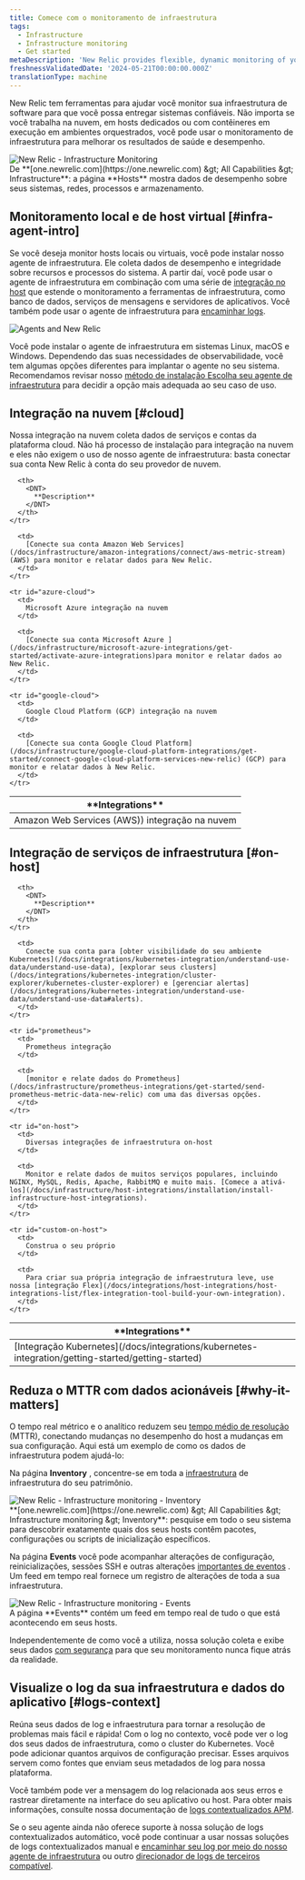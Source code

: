 ```yaml
---
title: Comece com o monitoramento de infraestrutura
tags:
  - Infrastructure
  - Infrastructure monitoring
  - Get started
metaDescription: 'New Relic provides flexible, dynamic monitoring of your entire infrastructure. Learn about features, installation, and use cases.'
freshnessValidatedDate: '2024-05-21T00:00:00.000Z'
translationType: machine
---
```


New Relic tem ferramentas para ajudar você monitor sua infraestrutura de software para que você possa entregar sistemas confiáveis. Não importa se você trabalha na nuvem, em hosts dedicados ou com contêineres em execução em ambientes orquestrados, você pode usar o monitoramento de infraestrutura para melhorar os resultados de saúde e desempenho.

<img title="New Relic - Infrastructure Monitoring" alt="New Relic - Infrastructure Monitoring" src="/images/infrastructure_screenshot-overview.webp" />

<figcaption>
  De <DNT>**[one.newrelic.com](https://one.newrelic.com) &amp;gt; All Capabilities &amp;gt; Infrastructure**</DNT>: a página <DNT>**Hosts**</DNT> mostra dados de desempenho sobre seus sistemas, redes, processos e armazenamento.
</figcaption>

## Monitoramento local e de host virtual [#infra-agent-intro]

Se você deseja monitor hosts locais ou virtuais, você pode instalar nosso agente de infraestrutura. Ele coleta dados de desempenho e integridade sobre recursos e processos do sistema. A partir daí, você pode usar o agente de infraestrutura em combinação com uma série de [integração no host](/docs/integrations/host-integrations/getting-started/introduction-host-integrations) que estende o monitoramento a ferramentas de infraestrutura, como banco de dados, serviços de mensagens e servidores de aplicativos. Você também pode usar o agente de infraestrutura para [encaminhar logs](/docs/logs/enable-log-monitoring-new-relic/enable-log-monitoring-new-relic/forward-your-logs-using-infrastructure-agent).

<img title="Agents and New Relic" alt="Agents and New Relic" src="/images/infrastructure_diagram_angets-and-nr.webp" />

Você pode instalar o agente de infraestrutura em sistemas Linux, macOS e Windows. Dependendo das suas necessidades de observabilidade, você tem algumas opções diferentes para implantar o agente no seu sistema. Recomendamos revisar nosso [método de instalação Escolha seu agente de infraestrutura](/docs/infrastructure/infrastructure-monitoring/get-started/choose-infra-install-method) para decidir a opção mais adequada ao seu caso de uso.

## Integração na nuvem [#cloud]

Nossa integração na nuvem coleta dados de serviços e contas da plataforma cloud. Não há processo de instalação para integração na nuvem e eles não exigem o uso de nosso agente de infraestrutura: basta conectar sua conta New Relic à conta do seu provedor de nuvem.

<table id="overview">
  <thead>
    <tr>
      <th style={{ width: "250px" }}>
        <DNT>
          **Integrations**
        </DNT>
      </th>

      <th>
        <DNT>
          **Description**
        </DNT>
      </th>
    </tr>
  </thead>

  <tbody>
    <tr id="aws-cloud">
      <td>
        Amazon Web Services (AWS)) integração na nuvem
      </td>

      <td>
        [Conecte sua conta Amazon Web Services](/docs/infrastructure/amazon-integrations/connect/aws-metric-stream) (AWS) para monitor e relatar dados para New Relic.
      </td>
    </tr>

    <tr id="azure-cloud">
      <td>
        Microsoft Azure integração na nuvem
      </td>

      <td>
        [Conecte sua conta Microsoft Azure ](/docs/infrastructure/microsoft-azure-integrations/get-started/activate-azure-integrations)para monitor e relatar dados ao New Relic.
      </td>
    </tr>

    <tr id="google-cloud">
      <td>
        Google Cloud Platform (GCP) integração na nuvem
      </td>

      <td>
        [Conecte sua conta Google Cloud Platform](/docs/infrastructure/google-cloud-platform-integrations/get-started/connect-google-cloud-platform-services-new-relic) (GCP) para monitor e relatar dados à New Relic.
      </td>
    </tr>
  </tbody>
</table>

## Integração de serviços de infraestrutura [#on-host]

<table>
  <thead>
    <tr>
      <th style={{ width: "250px" }}>
        <DNT>
          **Integrations**
        </DNT>
      </th>

      <th>
        <DNT>
          **Description**
        </DNT>
      </th>
    </tr>
  </thead>

  <tbody>
    <tr>
      <td>
        [Integração Kubernetes](/docs/integrations/kubernetes-integration/getting-started/getting-started)
      </td>

      <td>
        Conecte sua conta para [obter visibilidade do seu ambiente Kubernetes](/docs/integrations/kubernetes-integration/understand-use-data/understand-use-data), [explorar seus clusters](/docs/integrations/kubernetes-integration/cluster-explorer/kubernetes-cluster-explorer) e [gerenciar alertas](/docs/integrations/kubernetes-integration/understand-use-data/understand-use-data#alerts).
      </td>
    </tr>

    <tr id="prometheus">
      <td>
        Prometheus integração
      </td>

      <td>
        [monitor e relate dados do Prometheus](/docs/infrastructure/prometheus-integrations/get-started/send-prometheus-metric-data-new-relic) com uma das diversas opções.
      </td>
    </tr>

    <tr id="on-host">
      <td>
        Diversas integrações de infraestrutura on-host
      </td>

      <td>
        Monitor e relate dados de muitos serviços populares, incluindo NGINX, MySQL, Redis, Apache, RabbitMQ e muito mais. [Comece a ativá-los](/docs/infrastructure/host-integrations/installation/install-infrastructure-host-integrations).
      </td>
    </tr>

    <tr id="custom-on-host">
      <td>
        Construa o seu próprio
      </td>

      <td>
        Para criar sua própria integração de infraestrutura leve, use nossa [integração Flex](/docs/integrations/host-integrations/host-integrations-list/flex-integration-tool-build-your-own-integration).
      </td>
    </tr>
  </tbody>
</table>

## Reduza o MTTR com dados acionáveis [#why-it-matters]

O tempo real métrico e o analítico reduzem seu [tempo médio de resolução](https://newrelic.com/devops/how-to-reduce-mttr) (MTTR), conectando mudanças no desempenho do host a mudanças em sua configuração. Aqui está um exemplo de como os dados de infraestrutura podem ajudá-lo:

Na página <DNT>**Inventory**</DNT> , concentre-se em toda a [infraestrutura](/docs/new-relic-one/use-new-relic-one/core-concepts/what-entity-new-relic) de infraestrutura do seu patrimônio.

<img title="New Relic - Infrastructure monitoring - Inventory" alt="New Relic - Infrastructure monitoring - Inventory" src="/images/infrastructure_screenshot-full_inventory-page.webp" />

<figcaption>
  <DNT>**[one.newrelic.com](https://one.newrelic.com) &amp;gt; All Capabilities &amp;gt; Infrastructure monitoring &amp;gt; Inventory**</DNT>: pesquise em todo o seu sistema para descobrir exatamente quais dos seus hosts contêm pacotes, configurações ou scripts de inicialização específicos.
</figcaption>

Na página <DNT>**Events**</DNT> você pode acompanhar alterações de configuração, reinicializações, sessões SSH e outras alterações [importantes de eventos](/docs/infrastructure-events-page#types) . Um feed em tempo real fornece um registro de alterações de toda a sua infraestrutura.

<img title="New Relic - Infrastructure monitoring - Events" alt="New Relic - Infrastructure monitoring - Events" src="/images/infrastructure_screenshot-full_events-page.webp" />

<figcaption>
  A página <DNT>**Events**</DNT> contém um feed em tempo real de tudo o que está acontecendo em seus hosts.
</figcaption>

Independentemente de como você a utiliza, nossa solução coleta e exibe seus dados [com segurança](/docs/infrastructure/new-relic-infrastructure/getting-started/infrastructure-security) para que seu monitoramento nunca fique atrás da realidade.

## Visualize o log da sua infraestrutura e dados do aplicativo [#logs-context]

Reúna seus dados de log e infraestrutura para tornar a resolução de problemas mais fácil e rápida! Com o log no contexto, você pode ver o log dos seus dados de infraestrutura, como o cluster do Kubernetes. Você pode adicionar quantos arquivos de configuração precisar. Esses arquivos servem como fontes que enviam seus metadados de log para nossa plataforma.

Você também pode ver a mensagem do log relacionada aos seus erros e rastrear diretamente na interface do seu aplicativo ou host. Para obter mais informações, consulte nossa documentação de [logs contextualizados APM](/docs/apm/new-relic-apm/getting-started/get-started-logs-context).

Se o seu agente <InlinePopover type="apm" />ainda não oferece suporte à nossa solução de logs contextualizados automático, você pode continuar a usar nossas soluções de logs contextualizados manual e [encaminhar seu log por meio do nosso agente de infraestrutura](/docs/logs/forward-logs/forward-your-logs-using-infrastructure-agent/) ou outro [direcionador de logs de terceiros compatível](/docs/logs/forward-logs/enable-log-management-new-relic).